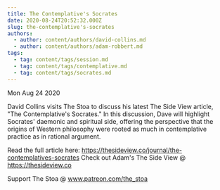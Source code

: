 ```yaml
---
title: The Contemplative's Socrates
date: 2020-08-24T20:52:32.000Z
slug: the-contemplative's-socrates
authors:
  - author: content/authors/david-collins.md
  - author: content/authors/adam-robbert.md
tags:
  - tag: content/tags/session.md
  - tag: content/tags/contemplative.md
  - tag: content/tags/socrates.md
---
```






Mon Aug 24 2020

David Collins visits The Stoa to discuss his latest The Side View article, "The Contemplative's Socrates." In this discussion, Dave will highlight Socrates' daemonic and spiritual side, offering the perspective that the origins of Western philosophy were rooted as much in contemplative practice as in rational argument.

Read the full article here: https://thesideview.co/journal/the-contemplatives-socrates
Check out Adam's The Side View @ https://thesideview.co

Support The Stoa @ www.patreon.com/the_stoa


